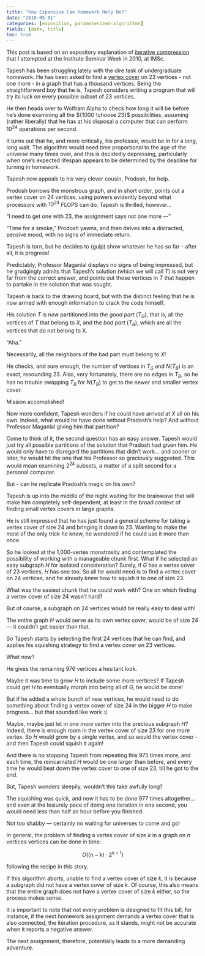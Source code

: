 ```yaml
---
title: "How Expensive Can Homework Help Be?"
date: "2010-05-01"
categories: [exposition, parameterized-algorithms]
fields: [date, title]
toc: true
---
```


:::{.callout-note appearance="simple" icon="false"}
This post is based on an expository explanation of [iterative compression](https://en.wikipedia.org/wiki/Iterative_compression) that I attempted at the Institute Seminar Week in 2010, at IMSc.
:::

Tapesh has been struggling lately with the dire task of undergraduate homework. He has been asked to find a [vertex cover](http://en.wikipedia.org/wiki/Vertex_cover) on 23 vertices - not one more - in a graph that has a thousand vertices. Being the straightforward boy that he is, Tapesh considers writing a program that will try its luck on every possible subset of 23 vertices.

He then heads over to Wolfram Alpha to check how long it will be before he’s done examining all the ${1000 \choose 23}$ possibilities, assuming (rather liberally) that he has at his disposal a computer that can perform $10^{24}$ operations per second.

It turns out that he, and more critically, his professor, would be in for a long, long wait. The algorithm would need time proportional to the age of the universe many times over, and this is decidedly depressing, particularly when one’s expected lifespan appears to be determined by the deadline for turning in homework.

Tapesh now appeals to his very clever cousin, Prodosh, for help.

Prodosh borrows the monstrous graph, and in short order, points out a vertex cover on 24 vertices, using powers evidently beyond what processors with $10^{24}$ FLOPS can do. Tapesh is thrilled, however…

“I need to get one with 23, the assignment says not one more —”

“Time for a smoke,” Prodosh yawns, and then delves into a distracted, pensive mood, with no signs of immediate return.

Tapesh is torn, but he decides to (gulp) show whatever he has so far - after all, it is progress!

Predictably, Professor Maganlal displays no signs of being impressed, but he grudgingly admits that Tapesh’s solution (which we will call $T$) is not very far from the correct answer, and points out those vertices in $T$ that happen to partake in the solution that was sought.

Tapesh is back to the drawing board, but with the distinct feeling that he is now armed with enough information to crack the code himself.

His solution $T$ is now partitioned into the _good part_ ($T_G$), that is, all the vertices of $T$ that belong to $X$, and the _bad part_ ($T_B$), which are all the vertices that do not belong to X.

“Aha.”

Necessarily, all the neighbors of the bad part must belong to $X$!

He checks, and sure enough, the number of vertices in $T_G$ and $N(T_B)$ is an exact, resounding 23. Also, very fortunately, there are no edges in $T_B$, so he has no trouble swapping $T_B$ for $N(T_B)$ to get to the newer and smaller vertex cover.

Mission accomplished!

Now more confident, Tapesh wonders if he could have arrived at $X$ all on his own. Indeed, what would he have done without Pradosh’s help? And without Professor Maganlal giving him that partition?

Come to think of it, the second question has an easy answer. Tapesh would just try all possible partitions of the solution that Pradosh had given him. He would only have to disregard the partitions that didn’t work… and sooner or later, he would hit the one that his Professor so graciously suggested. This would mean examining $2^{24}$ subsets, a matter of a split second for a personal computer.

But - can he replicate Pradosh’s magic on his own?

Tapesh is up into the middle of the night waiting for the brainwave that will make him completely self-dependent, at least in the broad context of finding small vertex covers in large graphs.

He is still impressed that he has just found a general scheme for taking a vertex cover of size 24 and bringing it down to 23. Wanting to make the most of the only trick he knew, he wondered if he could use it more than once.

So he looked at the 1,000-vertex monstrosity and contemplated the possibility of working with a manageable chunk first. What if he selected an easy subgraph $H$ for isolated consideration? Surely, if $G$ has a vertex cover of 23 vertices, $H$ has one too. So all he would need is to find a vertex cover on 24 vertices, and he already knew how to squish it to one of size 23.

What was the easiest chunk that he could work with? One on which finding a vertex cover of size 24 wasn’t hard?

But of course, a subgraph on 24 vertices would be really easy to deal with!

The entire graph $H$ would serve as its own vertex cover, would be of size 24 — it couldn’t get easier than that.

So Tapesh starts by selecting the first 24 vertices that he can find, and applies his squishing strategy to find a vertex cover on 23 vertices.

What now?

He gives the remaining 976 vertices a hesitant look.

Maybe it was time to grow $H$ to include some more vertices? If Tapesh could get $H$ to eventually morph into being all of $G$, he would be done!

But if he added a whole bunch of new vertices, he would need to do something about finding a vertex cover of size 24 in the bigger $H$ to make progress… but that sounded like work :(

Maybe, maybe just let in _one more vertex_ into the precious subgraph $H$? Indeed, there is enough room in the vertex cover of size 23 for one more vertex. So $H$ would grow by a single vertex, and so would the vertex cover - and then Tapesh could squish it again!

And there is no stopping Tapesh from repeating this 975 times more, and each time, the reincarnated $H$ would be one larger than before, and every time he would beat down the vertex cover to one of size 23, till he got to the end.

But, Tapesh wonders sleepily, wouldn’t this take awfully long?

The squishing was quick, and now it has to be done 977 times altogether… and even at the lesiurely pace of doing one iteration in one second, you would need less than half an hour before you finished.

Not too shabby — certainly no waiting for universes to come and go!

In general, the problem of finding a vertex cover of size $k$ in a graph on $n$ vertices vertices can be done in time:

$$O((n-k) \cdot 2^{k+1})$$

following the recipe in this story.

If this algorithm aborts, unable to find a vertex cover of size $k$, it is because a subgraph did not have a vertex cover of size $k$. Of course, this also means that the entire graph does not have a vertex cover of size $k$ either, so the process makes sense.

It is important to note that not every problem is designed to fit this bill, for instance, if the next homework assignment demands a vertex cover that is also connected, the iteration procedure, as it stands, might not be accurate when it reports a negative answer.

The next assignment, therefore, potentially leads to a more demanding adventure.